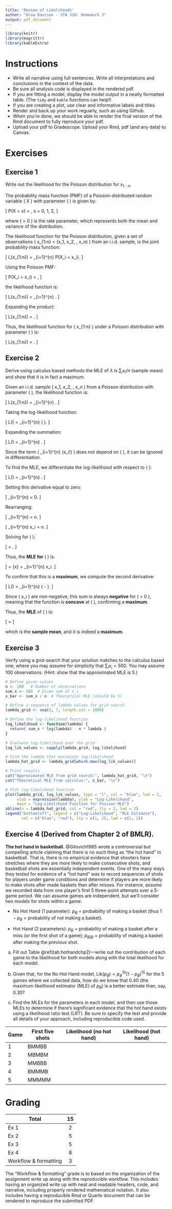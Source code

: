 ```yaml
---
title: 'Review of Likelihoods'
author: "Drew Davison - STA 310: Homework 3"
output: pdf_document
---
```


```r
library(knitr)
library(magrittr)
library(kableExtra)
```

# Instructions

-   Write all narrative using full sentences. Write all interpretations and conclusions in the context of the data.
-   Be sure all analysis code is displayed in the rendered pdf.
-   If you are fitting a model, display the model output in a neatly formatted table. (The `tidy` and `kable` functions can help!)
-   If you are creating a plot, use clear and informative labels and titles.
-   Render and back up your work reguarly, such as using Github. 
-   When you're done, we should be able to render the final version of the Rmd document to fully reproduce your pdf.
- Upload your pdf to Gradescope. Upload your Rmd, pdf (and any data) to Canvas. 

# Exercises

## Exercise 1

Write out the likelihood for the Poisson distribution for $x_{1:n}.$

The probability mass function (PMF) of a Poisson-distributed random variable \( X \) with parameter \( \lambda \) is given by:

\[
P(X = x) = \frac{\lambda^x e^{-\lambda}}{x!}, \quad x = 0, 1, 2, \dots
\]

where \( \lambda > 0 \) is the rate parameter, which represents both the mean and variance of the distribution.

The likelihood function for the Poisson distribution, given a set of observations \( x_{1:n} = (x_1, x_2, \dots, x_n) \) from an i.i.d. sample, is the joint probability mass function:

\[
L(\lambda \mid x_{1:n}) = \prod_{i=1}^{n} P(X_i = x_i).
\]

Using the Poisson PMF:

\[
P(X_i = x_i) = \frac{\lambda^{x_i} e^{-\lambda}}{x_i!},
\]

the likelihood function is:

\[
L(\lambda \mid x_{1:n}) = \prod_{i=1}^{n} \frac{\lambda^{x_i} e^{-\lambda}}{x_i!}.
\]

Expanding the product:

\[
L(\lambda \mid x_{1:n}) = \frac{\lambda^{\sum_{i=1}^{n} x_i} e^{-n\lambda}}{\prod_{i=1}^{n} x_i!}.
\]

Thus, the likelihood function for \( x_{1:n} \) under a Poisson distribution with parameter \( \lambda \) is:

\[
L(\lambda \mid x_{1:n}) = \frac{\lambda^{\sum x_i} e^{-n\lambda}}{\prod x_i!}.
\]


## Exercise 2

Derive using calculus based methods the MLE of $\lambda$ is $\sum_i x_i/n$ (sample mean) and show that it is in fact a maximum. 

Given an i.i.d. sample \( x_1, x_2, \dots, x_n \) from a Poisson distribution with parameter \( \lambda \), the likelihood function is:

\[
L(\lambda \mid x_{1:n}) = \prod_{i=1}^{n} \frac{\lambda^{x_i} e^{-\lambda}}{x_i!}.
\]

Taking the log-likelihood function:

\[
\log L(\lambda) = \sum_{i=1}^{n} \log \left( \frac{\lambda^{x_i} e^{-\lambda}}{x_i!} \right).
\]

Expanding the summation:

\[
\log L(\lambda) = \sum_{i=1}^{n} \left[ x_i \log \lambda - \lambda - \log (x_i!) \right].
\]

Since the term \( \sum_{i=1}^{n} \log (x_i!) \) does not depend on \( \lambda \), it can be ignored in differentiation.

To find the MLE, we differentiate the log-likelihood with respect to \( \lambda \):

\[
\frac{d}{d\lambda} \log L(\lambda) = \sum_{i=1}^{n} \left[ \frac{x_i}{\lambda} - 1 \right].
\]

Setting this derivative equal to zero:

\[
\sum_{i=1}^{n} \left[ \frac{x_i}{\lambda} - 1 \right] = 0.
\]

Rearranging:

\[
\sum_{i=1}^{n} \frac{x_i}{\lambda} = n.
\]

\[
\frac{1}{\lambda} \sum_{i=1}^{n} x_i = n.
\]

Solving for \( \lambda \):

\[
\lambda = \frac{\sum_{i=1}^{n} x_i}{n}.
\]

Thus, the **MLE for** \( \lambda \) is:

\[
\hat{\lambda} = \bar{x} = \frac{1}{n} \sum_{i=1}^{n} x_i.
\]

To confirm that this is a **maximum**, we compute the second derivative:

\[
\frac{d^2}{d\lambda^2} \log L(\lambda) = \sum_{i=1}^{n} \left( -\frac{x_i}{\lambda^2} \right).
\]

Since \( x_i \) are non-negative, this sum is always **negative** for \( \lambda > 0 \), meaning that the function is **concave** at \( \hat{\lambda} \), confirming a **maximum**.

Thus, the **MLE** of \( \lambda \) is:

\[
\hat{\lambda} = \frac{\sum x_i}{n}
\]

which is the **sample mean**, and it is indeed a **maximum**.


## Exercise 3 

Verify using a grid-search that your solution matches to the calculus based one, where you may assume for simplicity that $\sum_i x_i = 500.$ You may assume 100 observations. (Hint: show that the approximated MLE is 5.)

```r
# Define given values
n <- 100   # Number of observations
sum_x <- 500  # Given sum of x_i
x_bar <- sum_x / n  # Theoretical MLE (should be 5)

# Define a sequence of lambda values for grid search
lambda_grid <- seq(3, 7, length.out = 1000) 

# Define the log-likelihood function
log_likelihood <- function(lambda) {
  return( sum_x * log(lambda) - n * lambda ) 
}

# Evaluate log-likelihood over the grid
log_lik_values <- sapply(lambda_grid, log_likelihood)

# Find the lambda that maximizes log-likelihood
lambda_hat_grid <- lambda_grid[which.max(log_lik_values)]

# Print results
cat("Approximated MLE from grid search:", lambda_hat_grid, "\n")
cat("Theoretical MLE from calculus:", x_bar, "\n")

# Plot log-likelihood function
plot(lambda_grid, log_lik_values, type = "l", col = "blue", lwd = 2,
     xlab = expression(lambda), ylab = "Log-Likelihood",
     main = "Log-Likelihood Function for Poisson MLE")
abline(v = lambda_hat_grid, col = "red", lty = 2, lwd = 2)
legend("bottomleft", legend = c("Log-Likelihood", "MLE Estimate"),
       col = c("blue", "red"), lty = c(1, 2), lwd = c(2, 2))

```


## Exercise 4 (Derived from Chapter 2 of BMLR).

**The hot hand in basketball.**  @Gilovich1985 wrote a controversial but compelling article claiming that there is no such thing as “the hot hand” in basketball.  That is, there is no empirical evidence that shooters have stretches where they are more likely to make consecutive shots, and basketball shots are essentially independent events.  One of the many ways they tested for evidence of a “hot hand” was to record sequences of shots for players under game conditions and determine if players are more likely to make shots after made baskets than after misses.  For instance, assume we recorded data from one player's first 5 three-point attempts over a 5-game period.  We can assume games are independent, but we’ll consider two models for shots within a game:

- No Hot Hand (1 parameter): $p_B$ = probability of making a basket (thus $1-p_B$ = probability of not making a basket).

- Hot Hand (2 parameters): $p_B$ = probability of making a basket after a miss (or the first shot of a game); $p_{B|B}$ = probability of making a basket after making the previous shot.

a. Fill out Table \@ref(tab:hothandchp2)---write out the contribution of each game to the likelihood for both models along with the total likelihood for each model.

b. Given that, for the No Hot Hand model, $\textrm{Lik}(p_B)=p_B^{10}(1-p_B)^{15}$ for the 5 games where we collected data, how do we know that 0.40 (the maximum likelihood estimator (MLE) of $p_B$) is a better estimate than, say, 0.30?

c. Find the MLEs for the parameters in each model, and then use those MLEs to determine if there's significant evidence that the hot hand exists using a likelihood ratio test (LRT). Be sure to specify the test and provide all details of your approach, including reproducible code used. 

| Game | First five shots  | Likelihood (no hot hand) | Likelihood (hot hand)
|--------|-----------------|--------------------------|-----------------------|
| 1      | BMMBB            |                         |                       |
| 2      | MBMBM            |                         |                       |
| 3      | MMBBB            |                         |                       |
| 4      | BMMMB            |                         |                       |
| 5      | MMMMM            |                         |                       |




# Grading

| **Total**             | **15** |
|-----------------------|:------:|
| Ex 1                  |   2    |
| Ex 2                  |   5    |
| Ex 3                  |   5    |
| Ex 4                  |   8    |
| Workflow & formatting |   3    |

The "Workflow & formatting" grade is to based on the organization of the assignment write up along with the reproducible workflow. This includes having an organized write up with neat and readable headers, code, and narrative, including properly rendered mathematical notation. It also includes having a reproducible Rmd or Quarto document that can be rendered to reproduce the submitted PDF.
